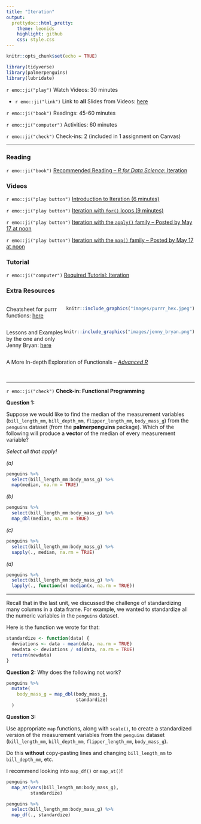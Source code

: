 ```yaml
---
title: "Iteration"
output:
  prettydoc::html_pretty:
    theme: leonids 
    highlight: github
    css: style.css
---
```


```r
knitr::opts_chunk$set(echo = TRUE)
```

```r
library(tidyverse)
library(palmerpenguins)
library(lubridate)
```

`r emo::ji("play")` Watch Videos: 30 minutes
  
  * `r emo::ji("link")` Link to **all** Slides from Videos: [here](https://app.box.com/s/ae5f0yollihcggzr6bghkwabkdz2y7g9)

`r emo::ji("book")` Readings: 45-60 minutes   

`r emo::ji("computer")` Activities: 60 minutes  
  
`r emo::ji("check")` Check-ins: 2 (included in 1 assignment on Canvas)

---

### Reading

`r emo::ji("book")` [Recommended Reading -- *R for Data Science*: Iteration](https://r4ds.had.co.nz/iteration.html)

### Videos

`r emo::ji("play button")` [Introduction to Iteration (6 minutes)](http://somup.com/crhbeDF9eR)

`r emo::ji("play button")` [Iteration with `for()` loops (9 minutes)](http://somup.com/crhbbHFR3u)

`r emo::ji("play button")` [Iteration with the `apply()` family -- Posted by May 17 at noon]()
 
`r emo::ji("play button")` [Iteration with the `map()` family -- Posted by May 17 at noon]()

### Tutorial

`r emo::ji("computer")` [Required Tutorial: Iteration](https://rstudio.cloud/learn/primers/5)


### Extra Resources

:::: {style="display: flex;"}

::: {}
Cheatsheet for purrr functions:  [here](https://github.com/rstudio/cheatsheets/blob/master/purrr.pdf)
:::

::: {}
```r
knitr::include_graphics("images/purrr_hex.jpeg")
```
:::

::::

:::: {style="display: flex;"}

::: {}
Lessons and Examples by the one and only Jenny Bryan: [here](https://jennybc.github.io/purrr-tutorial/index.html)
:::

::: {}
```r
knitr::include_graphics("images/jenny_bryan.png")
```
:::

::::


A More In-depth Exploration of Functionals -- [*Advanced R*](https://adv-r.hadley.nz/functionals.html)

</br>

***

`r emo::ji("check")` **Check-in: Functional Programming**

**Question 1:**

Suppose we would like to find the median of the measurement variables 
(`bill_length_mm`, `bill_depth_mm`, `flipper_length_mm`, `body_mass_g`) from the
`penguins` dataset (from the **palmerpenguins** package). Which of the following
will produce a **vector** of the median of every measurement variable?

*Select all that apply!*

_(a)_
```r
penguins %>% 
  select(bill_length_mm:body_mass_g) %>% 
  map(median, na.rm = TRUE)
```

<!-- Returns a list! -->

_(b)_
```r
penguins %>% 
  select(bill_length_mm:body_mass_g) %>% 
  map_dbl(median, na.rm = TRUE)
```

<!-- Correct! -->

_(c)_
```r
penguins %>% 
  select(bill_length_mm:body_mass_g) %>% 
  sapply(., median, na.rm = TRUE)
```

<!-- Correct! -->

_(d)_
```r
penguins %>% 
  select(bill_length_mm:body_mass_g) %>% 
  lapply(., function(x) median(x, na.rm = TRUE))
```

<!-- Returns a list! -->

***

Recall that in the last unit, we discussed the challenge of standardizing many
columns in a data frame.  For example, we wanted to standardize all the numeric 
variables in the `penguins` dataset.

Here is the function we wrote for that:

```r
standardize <- function(data) {
  deviations <- data - mean(data, na.rm = TRUE)
  newdata <- deviations / sd(data, na.rm = TRUE)
  return(newdata)
}
```

**Question 2:** Why does the following not work?

```r
penguins %>%
  mutate(
    body_mass_g = map_dbl(body_mass_g, 
                          standardize)
  )
```

<!-- The `map_dbl()` function expects a single output from a list or atomic vector. -->
<!-- If you use `safely(standardize)` you should get the following error:  -->

<!-- ``` -->
<!-- Error: Result 1 must be a single double, not a list of length 2 -->
<!-- ``` -->

<!-- This means that `map_dbl()` expects that the result should have length 1!  -->


**Question 3:** 

Use appropriate `map` functions, along with `scale()`, to create
a standardized version of the measurement variables from the `penguins` dataset
(`bill_length_mm`, `bill_depth_mm`, `flipper_length_mm`, `body_mass_g`).

Do this **without** copy-pasting lines and changing `bill_length_mm` to
`bill_depth_mm`, etc.

I recommend looking into `map_df()` or `map_at()`! 

```r

penguins %>%
  map_at(vars(bill_length_mm:body_mass_g), 
         standardize)

penguins %>% 
  select(bill_length_mm:body_mass_g) %>% 
  map_df(., standardize)

```

